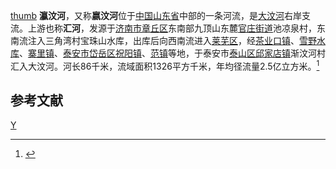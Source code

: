 [[file:瀛汶河_2021-05-01.jpg|thumb]]
'''瀛汶河'''，又称'''嬴汶河'''位于[[中华人民共和国|中国]][[山东省|山东省]]中部的一条河流，是[[大汶河|大汶河]]右岸支流。上游也称'''汇河'''，发源于[[济南市|济南市]][[章丘区|章丘区]]东南部九顶山东麓[[官庄街道_(济南市)|官庄街道]]池凉泉村，东南流注入三角湾村宝珠山水库，出库后向西南流进入[[莱芜区|莱芜区]]，经[[茶业口镇|茶业口镇]]、[[雪野水库|雪野水库]]、[[寨里镇_(济南市)|寨里镇]]、[[泰安市|泰安市]][[岱岳区|岱岳区]][[祝阳镇|祝阳镇]]、[[范镇_(泰安市)|范镇]]等地，于泰安市[[泰山区_(泰安市)|泰山区]][[邱家店镇|邱家店镇]]渐汶河村汇入大汶河。河长86千米，流域面积1326平方千米，年均径流量2.5亿立方米。<ref name="中国河湖大典">{{cite book zh |author=《[[中国河湖大典|中国河湖大典]]》编纂委员会 |title=《中国河湖大典·黄河卷》 |format=M |edition=1 |location=北京 |publisher=中国水利水电出版社 |date=2014年4月 |pages=330页 |id= ISBN 978-7-5170-1937-4}}</ref>
{{大汶河}}
{{黄河}}

==参考文献==
{{reflist}}
{{China-river-stub}}

[[Category:山东河流|Y]]
